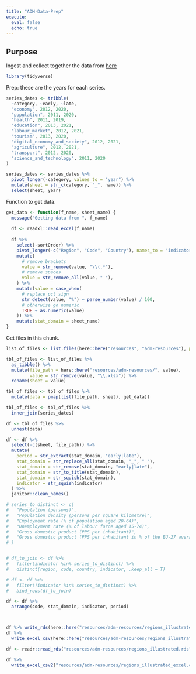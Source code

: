```yaml
---
title: "ADM-Data-Prep"
execute: 
  eval: false
  echo: true
---
```


## Purpose

Ingest and collect together the data from [here](https://ec.europa.eu/eurostat/cache/RCI/#?vis=nuts2.scitech&lang=en)

```r
library(tidyverse)
```

Prep: these are the years for each series.

```r
series_dates <- tribble(
  ~category, ~early, ~late,
  "economy", 2012, 2020,
  "population", 2011, 2020,
  "health", 2011, 2019,
  "education", 2013, 2021,
  "labour_market", 2012, 2021,
  "tourism", 2013, 2020,
  "digital_economy_and_society", 2012, 2021,
  "agriculture", 2012, 2021,
  "transport", 2012, 2020,
  "science_and_technology", 2011, 2020
)

series_dates <- series_dates %>% 
  pivot_longer(-category, values_to = "year") %>% 
  mutate(sheet = str_c(category, "_", name)) %>% 
  select(sheet, year)
```

Function to get data.

```r
get_data <- function(f_name, sheet_name) {
  message("Getting data from ", f_name)
  
  df <- readxl::read_excel(f_name)
  
  df %>%
    select(-sortOrder) %>%
    pivot_longer(-c("Region", "Code", "Country"), names_to = "indicator") %>%
    mutate(
      # remove brackets
      value = str_remove(value, "\\(.*"),
      # remove spaces
      value = str_remove_all(value, " "),
    ) %>%
    mutate(value = case_when(
      # replace pct sign
      str_detect(value, "%") ~ parse_number(value) / 100,
      # otherwise go numeric
      TRUE ~ as.numeric(value)
    )) %>% 
    mutate(stat_domain = sheet_name)
}
```

Get files in this chunk.

```r
list_of_files <- list.files(here::here("resources", "adm-resources"), pattern = ".xlsx")

tbl_of_files <- list_of_files %>% 
  as_tibble() %>% 
  mutate(file_path = here::here("resources/adm-resources/", value),
         value = str_remove(value, "\\.xlsx")) %>% 
  rename(sheet = value)

tbl_of_files <- tbl_of_files %>% 
  mutate(data = pmap(list(file_path, sheet), get_data))

tbl_of_files <- tbl_of_files %>% 
  inner_join(series_dates)

df <- tbl_of_files %>% 
  unnest(data)

```


```r
df <- df %>%
  select(-c(sheet, file_path)) %>%
  mutate(
    period = str_extract(stat_domain, "early|late"),
    stat_domain = str_replace_all(stat_domain, "_", " "),
    stat_domain = str_remove(stat_domain, "early|late"),
    stat_domain = str_to_title(stat_domain),
    stat_domain = str_squish(stat_domain),
    indicator = str_squish(indicator)
  ) %>%
  janitor::clean_names() 

# series_to_distinct <- c(
#   "Population (persons)",
#   "Population density (persons per square kilometre)",
#   "Employment rate (% of population aged 20-64)",
#   "Unemployment rate (% of labour force aged 15-74)",
#   "Gross domestic product (PPS per inhabitant)",
#   "Gross domestic product (PPS per inhabitant in % of the EU-27 average)"
# )


# df_to_join <- df %>% 
#   filter(indicator %in% series_to_distinct) %>% 
#   distinct(region, code, country, indicator, .keep_all = T)

# df <- df %>% 
#   filter(!indicator %in% series_to_distinct) %>% 
#   bind_rows(df_to_join)

df <- df %>% 
  arrange(code, stat_domain, indicator, period)



df %>% write_rds(here::here("resources/adm-resources/regions_illustrated.rds"), compress = "gz")
df %>% 
  write_excel_csv(here::here("resources/adm-resources/regions_illustrated.csv"))

df <- readr::read_rds("resources/adm-resources/regions_illustrated.rds")

df %>% 
  write_excel_csv2("resources/adm-resources/regions_illustrated_excel.csv")
```
